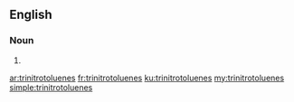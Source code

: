 ==English==

===Noun===
{{head|en}}

# {{plural of|trinitrotoluene}}

[[ar:trinitrotoluenes]]
[[fr:trinitrotoluenes]]
[[ku:trinitrotoluenes]]
[[my:trinitrotoluenes]]
[[simple:trinitrotoluenes]]